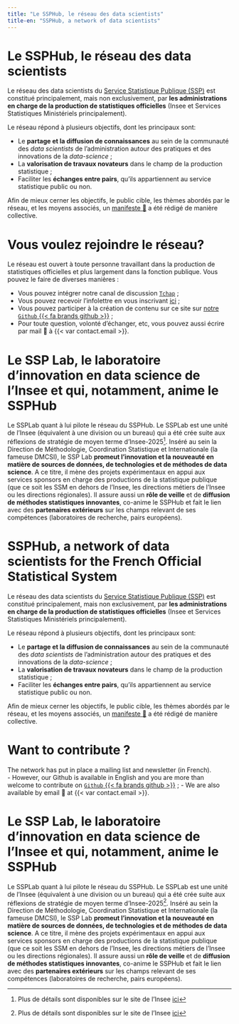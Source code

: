 ```yaml
---
title: "Le SSPHub, le réseau des data scientists"
title-en: "SSPHub, a network of data scientists"
---
```


::: {.content-visible when-profile="fr"}
# Le SSPHub, le réseau des data scientists

Le réseau des data scientists du [Service Statistique Publique (SSP)](https://www.insee.fr/fr/information/1302192) est constitué principalement, mais non exclusivement, par **les administrations en charge de la production de statistiques officielles**
(Insee et Services Statistiques Ministériels principalement). 

Le réseau répond à plusieurs objectifs, dont les principaux sont:

- Le **partage et la diffusion de connaissances** au sein de la communauté des _data scientists_ de l'administration autour des pratiques et des innovations de la _data-science_ ;
- La **valorisation de travaux novateurs** dans le champ de la production statistique ;
- Faciliter les **échanges entre pairs**, qu'ils appartiennent au service statistique public ou non. 

Afin de mieux cerner les objectifs, le public cible, les thèmes abordés par le réseau, et les moyens associés, un [manifeste 📜](/additional/manifeste.html) a été rédigé de manière collective.  

# Vous voulez rejoindre le réseau? 

Le réseau est ouvert à toute personne travaillant dans la production de statistiques officielles et plus largement dans la fonction publique. Vous pouvez le faire de diverses manières : 

- Vous pouvez intégrer notre canal de discussion [`Tchap`]({{< var contact.tchap >}}) ;
- Vous pouvez recevoir l'infolettre en vous inscrivant [ici]({{< var signup.form >}}) ;
- Vous pouvez participer à la création de contenu sur ce site sur [notre `Github` {{< fa brands github >}}](https://github.com/InseeFrLab/ssphub) ;
- Pour toute question, volonté d'échanger, etc, vous pouvez aussi écrire par mail 📧 à {{< var contact.email >}}. 

# Le SSP Lab, le laboratoire d'innovation en data science de l'Insee et qui, notamment, anime le SSPHub 

Le SSPLab quant à lui pilote le réseau du SSPHub. Le SSPLab est une unité de l'Insee (équivalent à une division ou un bureau) qui a été crée suite aux réflexions de stratégie de moyen terme d’Insee-2025[^1]. Inséré au sein la Direction de Méthodologie, Coordination Statistique et Internationale (la fameuse DMCSI), le SSP Lab **promeut l’innovation et la nouveauté en matière de sources de données, de technologies et de méthodes de data science**. A ce titre, il mène des projets expérimentaux en appui aux services sponsors en charge des productions de la statistique publique (que ce soit les SSM en dehors de l'Insee, les directions métiers de l'Insee ou les directions régionales). Il assure aussi un **rôle de veille** et de **diffusion de méthodes statistiques innovantes**, co-anime le SSPHub et fait le lien avec des **partenaires extérieurs** sur les champs relevant de ses compétences (laboratoires de recherche, pairs européens).

[^1]: Plus de détails sont disponibles sur le site de l'Insee [ici](https://www.insee.fr/fr/information/3559883)

:::

::: {.content-visible when-profile="en"}

# SSPHub, a network of data scientists for the French Official Statistical System
 
Le réseau des data scientists du [Service Statistique Publique (SSP)](https://www.insee.fr/en/information/2386424) est constitué principalement, mais non exclusivement, par **les administrations en charge de la production de statistiques officielles**
(Insee et Services Statistiques Ministériels principalement). 

Le réseau répond à plusieurs objectifs, dont les principaux sont:

- Le **partage et la diffusion de connaissances** au sein de la communauté des _data scientists_ de l'administration autour des pratiques et des innovations de la _data-science_ ;
- La **valorisation de travaux novateurs** dans le champ de la production statistique ;
- Faciliter les **échanges entre pairs**, qu'ils appartiennent au service statistique public ou non. 

Afin de mieux cerner les objectifs, le public cible, les thèmes abordés par le réseau, et les moyens associés, un [manifeste 📜](/additional/manifeste.html) a été rédigé de manière collective.  

# Want to contribute ?  

The network has put in place a mailing list and newsletter (in French).  
- However, our Github is available in English and you are more than welcome to contribute on [`Github` {{< fa brands github >}}](https://github.com/InseeFrLab/ssphub) ;
- We are also available by email 📧 at {{< var contact.email >}}. 

# Le SSP Lab, le laboratoire d'innovation en data science de l'Insee et qui, notamment, anime le SSPHub 

Le SSPLab quant à lui pilote le réseau du SSPHub. Le SSPLab est une unité de l'Insee (équivalent à une division ou un bureau) qui a été crée suite aux réflexions de stratégie de moyen terme d’Insee-2025[^1]. Inséré au sein la Direction de Méthodologie, Coordination Statistique et Internationale (la fameuse DMCSI), le SSP Lab **promeut l’innovation et la nouveauté en matière de sources de données, de technologies et de méthodes de data science**. A ce titre, il mène des projets expérimentaux en appui aux services sponsors en charge des productions de la statistique publique (que ce soit les SSM en dehors de l'Insee, les directions métiers de l'Insee ou les directions régionales). Il assure aussi un **rôle de veille** et de **diffusion de méthodes statistiques innovantes**, co-anime le SSPHub et fait le lien avec des **partenaires extérieurs** sur les champs relevant de ses compétences (laboratoires de recherche, pairs européens).

[^1]: Plus de détails sont disponibles sur le site de l'Insee [ici](https://www.insee.fr/fr/information/3559883)

:::
